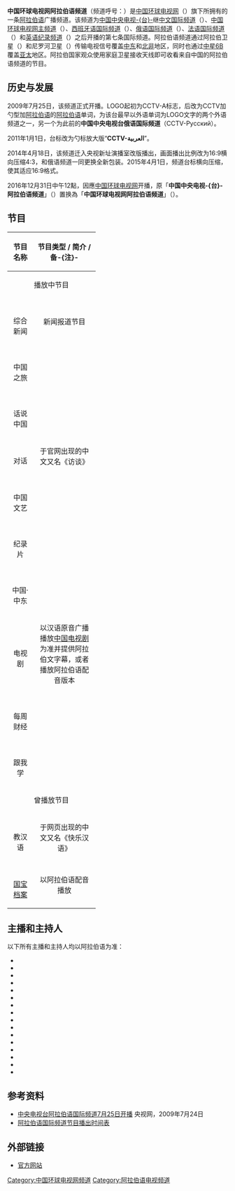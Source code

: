 {{頻道資訊
| 頻道名稱         = 中国环球电视网阿拉伯语频道<br/>{{lang|la|CGTN}} {{rtl-lang|ar|العربية}}
| 頻道圖片檔案     = CGTN arabic.png
| 頻道圖片尺寸     = 200px
| 頻道圖片名稱     = 中国环球电视网阿拉伯语频道标志
| 所屬國家         = {{PRC}}
| 所屬國家或地區   =  {{CHNML}}
| 總部所在         = {{CHN}}[[北京市|北京市]]
| 播放地區         = 全球各地
| 成立日期         = 
| 試播日期         = 
| 開播日期         = 2009年7月25日
| 停播日期         = 
| 頻道語言         = 阿拉伯语
| 頻道呼號         = {{lang|ar|CGTN العربية}}
| 代表人物         = 贾鹏（英语环球节目中心阿拉伯语部主任）
| 頻道類別         = 新闻综合
| 視頻格式         = 模擬（{{lang|la|PAL}}）：[[576i|576i]] [[縱橫比_(圖像)|16:9]]
| 电视网           = [[中国环球电视网|中国环球电视网]]
| 所有者           = 中央广播电视总台英语环球节目中心
| 前頻道名稱       = '''中国中央电视台阿拉伯语国际频道'''<br/><small>（2009年7月25日至2016年12月31日）</small>
| 被取代名稱       = 中国环球电视网阿拉伯语频道<br/><small>（2016年12月31日至今）</small>
| 頻道官方網站     = https://arabic.cgtn.com/
| 備註2             = 官方网站
| 衛星電視供應商01 = 各大衛星
| 衛星電視頻道數01 = 觀眾自行接收
| 線上收看網站01 = [[中國環球電視網|中國環球電視網]]
| 線上收看網址01 = {{URL|https://arabic.cgtn.com/channel/|CGTN阿语频道}}
}}

'''中国环球电视网阿拉伯语频道'''（频道呼号：'''{{lang|ar|CGTN العربية}}'''）是[[中国环球电视网|中国环球电视网]]（{{lang|en|CGTN}}）旗下所拥有的一条[[阿拉伯语|阿拉伯语]]广播频道。该频道为[[中国中央电视台|中国中央电视-{台}-]]继[[中国中央电视台中文国际频道|中文国际频道]]（{{lang|en|CCTV-4}}）、[[中国环球电视网_(频道)|中国环球电视网主频道]]（{{lang|en|CGTN English}}）、[[中国环球电视网西班牙语频道|西班牙语国际频道]]（{{lang|es|CGTN Español}}）、[[中国环球电视网俄语频道|俄语国际频道]]（{{lang|ru|CGTN Pусский}}）、[[中国环球电视网法语频道|法语国际频道]]（{{lang|fr|CGTN Français}}）和[[中国环球电视网纪录频道|英语纪录频道]]（{{lang|en|CGTN Documentary}}）之后开播的第七条国际频道。阿拉伯语频道通过阿拉伯卫星（{{lang|en|Arabsat}}）和尼罗河卫星（{{lang|en|Nilesat}}）传输电视信号覆盖[[中东|中东]]和[[北非|北非]]地区，同时也通过[[中星6B|中星6B]]覆盖[[亚太|亚太]]地区。阿拉伯国家观众使用家庭卫星接收天线即可收看来自中国的阿拉伯语频道的节目。

==历史与发展==
{{Note24hUTC+8}}
2009年7月25日，该频道正式开播。LOGO起初为CCTV-A标志，后改为CCTV加勺型加[[阿拉伯语|阿拉伯语]]的[[阿拉伯语|阿拉伯语]]单词，为该台最早以外语单词为LOGO文字的两个外语频道之一，另一个为此前的'''中国中央电视台俄语国际频道'''（CCTV-Pусский）。

2011年1月1日，台标改为勺标放大版“'''CCTV-العربية'''”。

2014年4月18日，该频道迁入央视新址演播室改版播出，画面播出比例改为16:9横向压缩4:3，和俄语频道一同更换全新包装。2015年4月1日，频道台标横向压缩，使其适应16:9格式。

2016年12月31日中午12點，因應[[中国环球电视网|中国环球电视网]]开播，原「'''中国中央电视-{台}-阿拉伯语频道'''」（{{lang|ar|'''CCTV-العربية'''}}）置换為「'''中国环球电视网阿拉伯语频道'''」（{{lang|ar|'''CGTN العربية'''}}）。

==节目==
{| border="1" cellpadding="4" cellspacing="0" style="margin: 1em 1em 1em 0; background: #F9F9F9; border: 1px #AAA solid; border-collapse: collapse; font-size: 95%;"
! align=center width=10% bgcolor="silver"|节目名称
! align=center width=30% bgcolor="silver"|节目类型 / 简介 / 备-{注}-
|-
|align=center colspan="2"|播放中节目
|-
|{{rtl-lang|ar|الأخبار}}<br/>综合新闻||新闻报道节目
|-
|{{rtl-lang|ar|السياحة في الصين}}<br/>中国之旅||
|-
|{{rtl-lang|ar|نافذة على الصين}}<br/>话说中国||
|-
|{{rtl-lang|ar|الحوار}}<br/>对话||于官网出现的中文又名《访谈》
|-
|{{rtl-lang|ar|الفنون الصينية}}<br/>中国文艺||
|-
|{{rtl-lang|ar|أفلام وثائقية}}<br/>纪录片||
|-
|{{rtl-lang|ar|الصين والشرق الأوسط}}<br/>中国·中东||
|-
|{{rtl-lang|ar|مسلسلات تلفزيونية}}<br/>电视剧||以汉语原音广播播放[[中国电视剧|中国电视剧]]为准并提供阿拉伯文字幕，或者播放阿拉伯语配音版本
|-
|{{rtl-lang|ar|الأخبار الاقتصادية}}<br/>每周财经||
|-
|{{rtl-lang|ar|تعلم معي}}<br/>跟我学||
|-
|align=center colspan="2"|曾播放节目
|-
|{{rtl-lang|ar|تعلم اللغة الصينية}}<br/>教汉语||于网页出现的中文又名《快乐汉语》
|-
|{{rtl-lang|ar|أرشيف الكنوز الوطنية}}<br/>[[国宝档案|国宝档案]]||以阿拉伯语配音播放
|}

==主播和主持人==
以下所有主播和主持人均以阿拉伯语为准：

*{{rtl-lang|ar|بيان لي}}
*{{rtl-lang|ar|محمود البوشي}}
*{{rtl-lang|ar|فنغ يون شيان}}
*{{rtl-lang|ar|نهى الإبياري}}
*{{rtl-lang|ar|رفاه الخطيب}}
*{{rtl-lang|ar|خولة جبري}}
*{{rtl-lang|ar|تشن شي}}
*{{rtl-lang|ar|وفاء حمزة}}
*{{rtl-lang|ar|تشانغ لو}}
*{{rtl-lang|ar|أو شياو لان}}
*{{rtl-lang|ar|في يوان يوان}}
*{{rtl-lang|ar|تشانغ بو}}
*{{rtl-lang|ar|تشه لي وي}}
*{{rtl-lang|ar|يو يان لي}}
*{{rtl-lang|ar|لي قانغ}}
*{{rtl-lang|ar|تشن فنغ تشي}}

==参考资料==
*[https://web.archive.org/web/20090727161619/http://news.cctv.com/china/20090724/103396.shtml 中央电视台阿拉伯语国际频道7月25日开播] 央视网，2009年7月24日
*[https://web.archive.org/web/20140203065729/http://tv.cntv.cn/epg?channel=cctvarabic 阿拉伯语国际频道节目播出时间表]{{zh-cn}}

==外部链接==
*[https://arabic.cgtn.com/ 官方网站]{{Wayback|url=http://www.cgtn.com/ |date=20170701140455 }}

{{CCTV}}

[[Category:中国环球电视网频道|Category:中国环球电视网频道]]
[[Category:阿拉伯语电视频道|Category:阿拉伯语电视频道]]